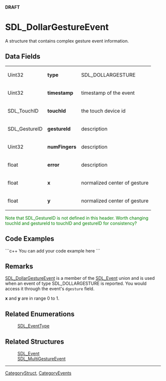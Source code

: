 <!-- pragma section-numbers off -->
<!-- pragma camelcase off -->
'''DRAFT'''

= SDL_DollarGestureEvent =
A structure that contains complex gesture event information.


== Data Fields ==
{|
|Uint32
|'''type'''
|SDL_DOLLARGESTURE
|-
|Uint32
|'''timestamp'''
|timestamp of the event
|-
|SDL_TouchID
|'''touchId'''
|the touch device id
|-
|SDL_GestureID
|'''gestureId'''
|description
|-
|Uint32
|'''numFingers'''
|description
|-
|float
|'''error'''
|description
|-
|float
|'''x'''
|normalized center of gesture
|-
|float
|'''y'''
|normalized center of gesture
|}

<span style="color: green;">Note that SDL_GestureID is not defined in this header.</span>
<span style="color: green;">Worth changing touchId and gestureId to touchID and gestureID for consistency?</span>

== Code Examples ==
```c++
You can add your code example here
```

== Remarks ==
[[SDL_DollarGestureEvent]] is a member of the [[SDL_Event]] union and is used when an event of type SDL_DOLLARGESTURE is reported.  You would access it through the event's <code>dgesture</code> field.

'''x''' and '''y''' are in range 0 to 1.

== Related Enumerations ==
:[[SDL_EventType]]

== Related Structures ==
:[[SDL_Event]]
:[[SDL_MultiGestureEvent]]

----
[[CategoryStruct]], [[CategoryEvents]]
